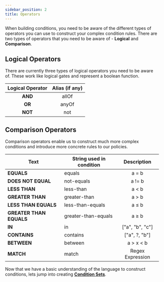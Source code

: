 ```yaml
---
sidebar_position: 2
title: Operators
---
```


When building conditions, you need to be aware of the different types of operators you can use to construct your complex condition rules.
There are two types of operators that you need to be aware of - **Logical** and **Comparison**.

## Logical Operators

There are currently three types of logical operators you need to be aware of. These work like logical gates and represent a boolean function.

| Logical Operator | Alias (if any) |
| :--------------: | :------------: |
|     **AND**      |     allOf      |
|      **OR**      |     anyOf      |
|     **NOT**      |      not       |

## Comparison Operators

Comparison operators enable us to construct much more complex conditions and introduce more concrete rules to our policies.

| Text                    | String used in condition |   Description    |
| ----------------------- | ------------------------ | :--------------: |
| **EQUALS**              | equals                   |      a = b       |
| **DOES NOT EQUAL**      | not-equals               |      a != b      |
| **LESS THAN**           | less-than                |      a < b       |
| **GREATER THAN**        | greater-than             |      a > b       |
| **LESS THAN EQUALS**    | less-than-equals         |      a ≤ b       |
| **GREATER THAN EQUALS** | greater-than-equals      |      a ≥ b       |
| **IN**                  | in                       | ["a", "b", "c"]  |
| **CONTAINS**            | contains                 |  ["a", ?, "b"]   |
| **BETWEEN**             | between                  |    a > x < b     |
| **MATCH**               | match                    | Regex Expression |

Now that we have a basic understanding of the language to construct conditions, lets jump into creating **[Condition Sets](condition-sets)**.
